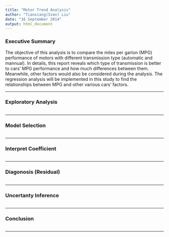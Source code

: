 ```yaml
---
title: "Motor Trend Analysis"
author: "Tianxiang(Ivan) Liu"
date: "16 September 2014"
output: html_document
---
```


### Executive Summary
The objective of this analysis is to compare the miles per garlon (MPG) performance of motors with different transmission type (automatic and mannual). In details, this report reveals which type of transmission is better to cars' MPG performance and how much differences between them. Meanwhile, other factors would also be considered during the analysis. The regression analysis will be implemented in this study to find the relationships between MPG and other various cars' factors.

---

### Exploratory Analysis

```r

```

---

### Model Selection

```r

```

---

### Interpret Coefficient

```r

```

---

### Diagonosis (Residual)

```r

```

---

### Uncertanty Inference

```r

```

---

### Conclusion

```r

```

---